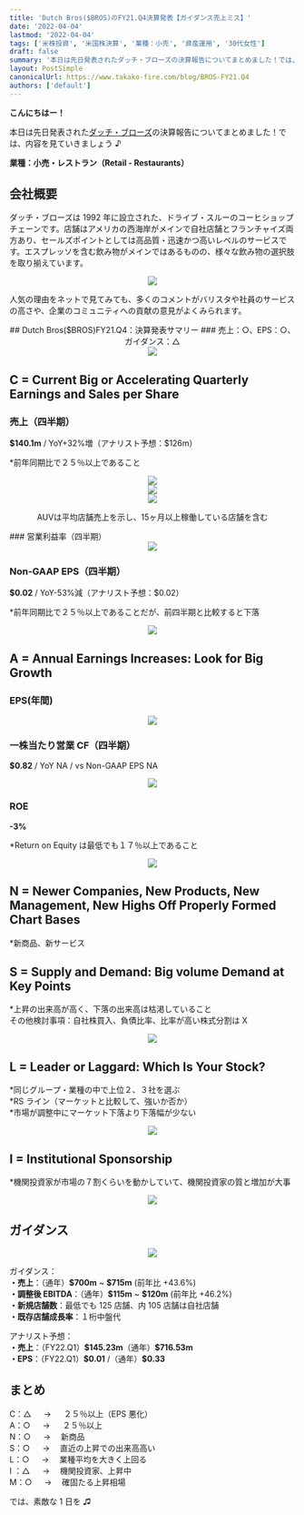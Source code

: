 ```yaml
---
title: 'Dutch Bros($BROS)のFY21.Q4決算発表【ガイダンス売上ミス】'
date: '2022-04-04'
lastmod: '2022-04-04'
tags: ['米株投資', '米国株決算', '業種：小売', '資産運用', '30代女性']
draft: false
summary: '本日は先日発表されたダッチ・ブローズの決算報告についてまとめました！では、内容を見ていきましょう♪'
layout: PostSimple
canonicalUrl: https://www.takako-fire.com/blog/BROS-FY21.Q4
authors: ['default']
---
```


**こんにちはー！**

本日は先日発表された[ダッチ・ブローズ](https://investors.dutchbros.com/news/news-details/2022/Dutch-Bros-Inc.-Reports-Strong-Fourth-Quarter-and-Full-Year-2021-Financial-Results/default.aspx)の決算報告についてまとめました！では、内容を見ていきましょう ♪

**業種：小売・レストラン（Retail - Restaurants）**

<TOCInline toc={props.toc} asDisclosure />

## 会社概要

ダッチ・ブローズは 1992 年に設立された、ドライブ・スルーのコーヒショップチェーンです。店舗はアメリカの西海岸がメインで自社店舗とフランチャイズ両方あり、セールズポイントとしては高品質・迅速かつ高いレベルのサービスです。エスプレッソを含む飲み物がメインではあるものの、様々な飲み物の選択肢を取り揃えています。

<div className="-mx-2 flex flex-wrap overflow-hidden xl:-mx-2">
  <div className="my-1 w-full overflow-hidden px-2 xl:my-1 xl:w-1/2 xl:px-2">
    <center>
      <Image src="/static/images/BROS-FY21.Q4/product.png" width={1310} height={778} />
    </center>
  </div>
</div>

人気の理由をネットで見てみても、多くのコメントがバリスタや社員のサービスの高さや、企業のコミュニティへの貢献の意見がよくみられます。

<center>## Dutch Bros($BROS)FY21.Q4：決算発表サマリー ### 売上：○、EPS：○、ガイダンス：△</center>

<div className="-mx-2 flex flex-wrap overflow-hidden xl:-mx-2">
  <div className="my-1 w-full overflow-hidden px-2 xl:my-1 xl:w-1/2 xl:px-2">
    <center>
      <Image src="/static/images/BROS-FY21.Q4/financials.png" width={647} height={315} />
    </center>
  </div>
</div>

## C = Current Big or Accelerating Quarterly Earnings and Sales per Share

### 売上（四半期）

**\$140.1m** / YoY+32%増（アナリスト予想：$126m）

\*前年同期比で２５％以上であること

<div className="-mx-2 flex flex-wrap overflow-hidden xl:-mx-2">
  <div className="my-1 w-full overflow-hidden px-2 xl:my-1 xl:w-1/2 xl:px-2">
    <center>
      <Image src="/static/images/BROS-FY21.Q4/sales.png" width={487} height={283} />
    </center>
  </div>
</div>

<div className="-mx-2 flex flex-wrap overflow-hidden xl:-mx-2">
  <div className="my-1 w-full overflow-hidden px-2 xl:my-1 xl:w-1/2 xl:px-2">
    <center>
      <Image src="/static/images/BROS-FY21.Q4/segment.png" width={481} height={288} />
    </center>
  </div>
</div>

<div className="-mx-2 flex flex-wrap overflow-hidden xl:-mx-2">
  <div className="my-1 w-full overflow-hidden px-2 xl:my-1 xl:w-1/2 xl:px-2">
    <center>
      <Image src="/static/images/BROS-FY21.Q4/kpi.png" width={480} height={110} />
      <p>AUVは平均店舗売上を示し、15ヶ月以上稼働している店舗を含む</p>
    </center>
  </div>
</div>
### 営業利益率（四半期）

<div className="-mx-2 flex flex-wrap overflow-hidden xl:-mx-2">
  <div className="my-1 w-full overflow-hidden px-2 xl:my-1 xl:w-1/2 xl:px-2">
    <center>
      <Image src="/static/images/BROS-FY21.Q4/ebitda.png" width={483} height={290} />
    </center>
  </div>
</div>

### Non-GAAP EPS（四半期）

**\$0.02** / YoY-53%減（アナリスト予想：\$0.02）<br/>

\*前年同期比で２５％以上であることだが、前四半期と比較すると下落

<div className="-mx-2 flex flex-wrap overflow-hidden xl:-mx-2">
  <div className="my-1 w-full overflow-hidden px-2 xl:my-1 xl:w-1/2 xl:px-2">
    <center>
      <Image src="/static/images/BROS-FY21.Q4/eps.png" width={453} height={284} />
    </center>
  </div>
</div>

## A = Annual Earnings Increases: Look for Big Growth

### EPS(年間)

<div className="-mx-2 flex flex-wrap overflow-hidden xl:-mx-2">
  <div className="my-1 w-full overflow-hidden px-2 xl:my-1 xl:w-1/2 xl:px-2">
    <center>
      <Image src="/static/images/BROS-FY21.Q4/eps2.png" width={337} height={187} />
    </center>
  </div>
</div>

### 一株当たり営業 CF（四半期）

**\$0.82** / YoY NA / vs Non-GAAP EPS NA

<div className="-mx-2 flex flex-wrap overflow-hidden xl:-mx-2">
  <div className="my-1 w-full overflow-hidden px-2 xl:my-1 xl:w-1/2 xl:px-2">
    <center>
      <Image src="/static/images/BROS-FY21.Q4/cf.png" width={456} height={284} />
    </center>
  </div>
</div>

### ROE

**-3%**

\*Return on Equity は最低でも１７％以上であること

<div className="-mx-2 flex flex-wrap overflow-hidden xl:-mx-2">
  <div className="my-1 w-full overflow-hidden px-2 xl:my-1 xl:w-1/2 xl:px-2">
    <center>
      <Image src="/static/images/BROS-FY21.Q4/roe.png" width={442} height={280} />
    </center>
  </div>
</div>

## N = Newer Companies, New Products, New Management, New Highs Off Properly Formed Chart Bases

\*新商品、新サービス

## S = Supply and Demand: Big volume Demand at Key Points

\*上昇の出来高が高く、下落の出来高は枯渇していること <br/>
その他検討事項：自社株買入、負債比率、比率が高い株式分割は X

<div className="-mx-2 flex flex-wrap overflow-hidden xl:-mx-2">
  <div className="my-1 w-full overflow-hidden px-2 xl:my-1 xl:w-1/2 xl:px-2">
    <center>
      <Image src="/static/images/BROS-FY21.Q4/stock.png" width={1167} height={592} />
    </center>
  </div>
</div>

## L = Leader or Laggard: Which Is Your Stock?

*同じグループ・業種の中で上位２、３社を選ぶ <br/>
*RS ライン（マーケットと比較して、強いか否か） <br/> \*市場が調整中にマーケット下落より下落幅が少ない

<div className="-mx-2 flex flex-wrap overflow-hidden xl:-mx-2">
  <div className="my-1 w-full overflow-hidden px-2 xl:my-1 xl:w-1/2 xl:px-2">
    <center>
      <Image src="/static/images/BROS-FY21.Q4/compare.png" width={1003} height={622} />
    </center>
  </div>
</div>

## I = Institutional Sponsorship

\*機関投資家が市場の７割くらいを動かしていて、機関投資家の質と増加が大事

<div className="-mx-2 flex flex-wrap overflow-hidden xl:-mx-2">
  <div className="my-1 w-full overflow-hidden px-2 xl:my-1 xl:w-1/2 xl:px-2">
    <center>
      <Image src="/static/images/BROS-FY21.Q4/fund.png" width={420} height={508} />
    </center>
  </div>
</div>

## ガイダンス

<div className="-mx-2 flex flex-wrap overflow-hidden xl:-mx-2">
  <div className="my-1 w-full overflow-hidden px-2 xl:my-1 xl:w-1/2 xl:px-2">
    <center>
      <Image src="/static/images/BROS-FY21.Q4/guidance.png" width={965} height={400} />
    </center>
  </div>
</div>

ガイダンス：<br/>
**・売上**：（通年）**\$700m** ~ **\$715m** (前年比 +43.6%) <br/>
**・調整後 EBITDA**：（通年）**\$115m** ~ **\$120m** (前年比 +46.2%) <br/>
**・新規店舗数**：最低でも 125 店舗、内 105 店舗は自社店舗<br/>
**・既存店舗成長率**：１桁中盤代

アナリスト予想：<br/>
**・売上**：（FY22.Q1）**\$145.23m**（通年）**\$716.53m** <br/>
**・EPS**：（FY22.Q1）**\$0.01** /（通年）**\$0.33**

## まとめ

C：△ 　 → 　 ２５％以上（EPS 悪化） <br/>
A：○ 　 → 　 ２５％以上 <br/>
N：○ 　 → 　新商品 <br/>
S：○ 　 → 　直近の上昇での出来高高い <br/>
L：○ 　 → 　業種平均を大きく上回る <br/>
I ：△ 　 → 　機関投資家、上昇中 <br/>
M：○ 　 → 　確固たる上昇相場

では、素敵な 1 日を ♫
